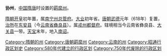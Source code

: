 '''协州'''，[[中国|中国]][[隋唐|隋唐]]时设置的[[羁縻州|羁縻州]]。

[[隋朝|隋朝]][[开皇|开皇]]初年置，属[[南宁州总管府|南宁州总管府]]。[[大业_(年号)|大业]]初年省。[[唐朝|唐朝]][[武德|武德]]元年（618年）复置，[[治所|治所]]在[[东安县_(唐朝)|东安县]]（今[[云南省|云南省]][[彝良县|彝良县]]）。属[[戎州都督府|戎州都督府]]。辖境相当今云南省彝良县、[[大关县|大关县]]一带。[[天宝_(唐朝)|天宝]]末年，地入[[南诏|南诏]]。 
{{云南行政区划小作品}}
[[Category:隋朝的州|Category:隋朝的州]] 
[[Category:唐朝羁縻州|Category:唐朝羁縻州]] 
[[Category:云南的州|Category:云南的州]]
[[Category:昭通行政区划史|Category:昭通行政区划史]]
[[Category:580年代建立的行政区划|Category:580年代建立的行政区划]]
[[Category:750年代废除的行政区划|Category:750年代废除的行政区划]]